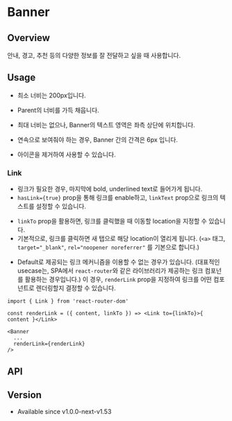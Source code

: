
<Meta of={BannerStories} />

# Banner

## Overview

안내, 경고, 추천 등의 다양한 정보를 잘 전달하고 싶을 때 사용합니다.

<Canvas of={BannerStories.Overview} />

## Usage

- 최소 너비는 200px입니다.

<Canvas of={BannerStories.UsageMinWidth} />

- Parent의 너비를 가득 채웁니다.

<Canvas of={BannerStories.UsageFullWidth} />

- 최대 너비는 없으나, Banner의 텍스트 영역은 좌측 상단에 위치합니다.

<Canvas of={BannerStories.UsageMaxWidth} />

- 연속으로 보여줘야 하는 경우, Banner 간의 간격은 6px 입니다.

<Canvas of={BannerStories.UsageConsecutive} />

- 아이콘을 제거하여 사용할 수 있습니다.

<Canvas of={BannerStories.UsageNoIcon} />

### Link

- 링크가 필요한 경우, 마지막에 bold, underlined text로 들어가게 됩니다.
- `hasLink={true}` prop을 통해 링크를 enable하고, `linkText` prop으로 링크의 텍스트를 설정할 수 있습니다.

<Canvas of={BannerStories.UsageLink} />

- `linkTo` prop을 활용하면, 링크를 클릭했을 때 이동할 location을 지정할 수 있습니다.
- 기본적으로, 링크를 클릭하면 새 탭으로 해당 location이 열리게 됩니다. (`<a>` 태그, `target="_blank"`, `rel="noopener noreferrer"` 를 기본으로 합니다.)

<Canvas of={BannerStories.UsageLinkTo} />

- Default로 제공되는 링크 메커니즘을 이용할 수 없는 경우가 있습니다. (대표적인 usecase는, SPA에서 `react-router`와 같은 라이브러리가 제공하는 링크 컴포넌를 활용하는 경우입니다.) 이 경우, `renderLink` prop을 지정하여 링크를 어떤 컴포넌트로 렌더링할지 결정할 수 있습니다.

```tsx
import { Link } from 'react-router-dom'

const renderLink = ({ content, linkTo }) => <Link to={linkTo}>{ content }</Link>

<Banner
  ...
  renderLink={renderLink}
/>
```

## API

<ArgTypes of={BannerStories} />

## Version

- Available since v1.0.0-next-v1.53
